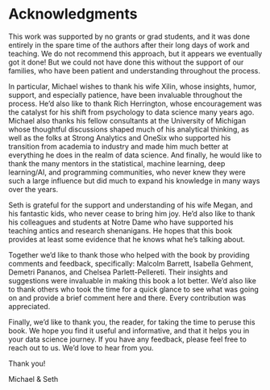 # Acknowledgments



This work was supported by no grants or grad students, and it was done entirely in the spare time of the authors after their long days of work and teaching. We do not recommend this approach, but it appears we eventually got it done! But we could not have done this without the support of our families, who have been patient and understanding throughout the process.

In particular, Michael wishes to thank his wife Xilin, whose insights, humor, support, and especially patience, have been invaluable throughout the process. He'd also like to thank Rich Herrington, whose encouragement was the catalyst for his shift from psychology to data science many years ago. Michael also thanks his fellow consultants at the University of Michigan whose thoughtful discussions shaped much of his analytical thinking, as well as the folks at Strong Analytics and OneSix who supported his transition from academia to industry and made him much better at everything he does in the realm of data science. And finally, he would like to thank the many mentors in the statistical, machine learning, deep learning/AI, and programming communities, who never knew they were such a large influence but did much to expand his knowledge in many ways over the years.

Seth is grateful for the support and understanding of his wife Megan, and his fantastic kids, who never cease to bring him joy. He'd also like to thank his colleagues and students at Notre Dame who have supported his teaching antics and research shenanigans. He hopes that this book provides at least some evidence that he knows what he's talking about.


Together we'd like to thank those who helped with the book by providing comments and feedback, specifically: Malcolm Barrett, Isabella Gehment, Demetri Pananos, and Chelsea Parlett-Pellereti. Their insights and suggestions were invaluable in making this book a lot better. We'd also like to thank others who took the time for a quick glance to see what was going on and provide a brief comment here and there. Every contribution was appreciated.

Finally, we'd like to thank you, the reader, for taking the time to peruse this book. We hope you find it useful and informative, and that it helps you in your data science journey. If you have any feedback, please feel free to reach out to us. We'd love to hear from you.

Thank you!

[Michael & Seth]{.signoff}